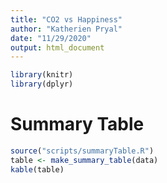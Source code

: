```yaml
---
title: "CO2 vs Happiness"
author: "Katherien Pryal"
date: "11/29/2020"
output: html_document
---
```


```r
library(knitr)
library(dplyr)
```

# Summary Table

```r
source("scripts/summaryTable.R")
table <- make_summary_table(data)
kable(table)
```